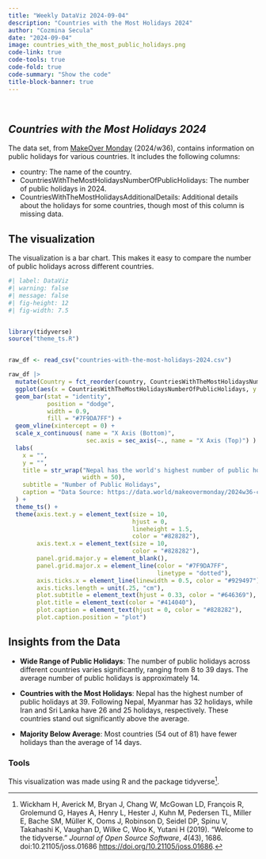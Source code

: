 ```yaml
---
title: "Weekly DataViz 2024-09-04"
description: "Countries with the Most Holidays 2024"
author: "Cozmina Secula"
date: "2024-09-04"
image: countries_with_the_most_public_holidays.png
code-link: true
code-tools: true
code-fold: true
code-summary: "Show the code"
title-block-banner: true
---
```


<br>

## *Countries with the Most Holidays 2024*

The data set, from [MakeOver Monday](https://makeovermonday.co.uk/) (2024/w36), contains information on public holidays for various countries. It includes the following columns:

-   country: The name of the country.
-   CountriesWithTheMostHolidaysNumberOfPublicHolidays: The number of public holidays in 2024.
-   CountriesWithTheMostHolidaysAdditionalDetails: Additional details about the holidays for some countries, though most of this column is missing data.

## The visualization

The visualization is a bar chart. This makes it easy to compare the number of public holidays across different countries.

```r
#| label: DataViz
#| warning: false
#| message: false
#| fig-height: 12
#| fig-width: 7.5


library(tidyverse)
source("theme_ts.R")


raw_df <- read_csv("countries-with-the-most-holidays-2024.csv")

raw_df |>
  mutate(Country = fct_reorder(country, CountriesWithTheMostHolidaysNumberOfPublicHolidays)) |>
  ggplot(aes(x = CountriesWithTheMostHolidaysNumberOfPublicHolidays, y = Country)) +  
  geom_bar(stat = "identity",
           position = "dodge",
           width = 0.9,
           fill = "#7F9DA7FF") +
  geom_vline(xintercept = 0) +
  scale_x_continuous( name = "X Axis (Bottom)",
                      sec.axis = sec_axis(~., name = "X Axis (Top)") ) +
  labs(
    x = "",
    y = "",
    title = str_wrap("Nepal has the world's highest number of public holidays, with 35 annually",
                     width = 50),
    subtitle = "Number of Public Holidays",
    caption = "Data Source: https://data.world/makeovermonday/2024w36-countries-with-the-most-holidays-2024"
  ) +
  theme_ts() +
  theme(axis.text.y = element_text(size = 10,
                                   hjust = 0,
                                   lineheight = 1.5,
                                   color = "#828282"),
        axis.text.x = element_text(size = 10,
                                   color = "#828282"),
        panel.grid.major.y = element_blank(),
        panel.grid.major.x = element_line(color = "#7F9DA7FF",
                                          linetype = "dotted"),
        axis.ticks.x = element_line(linewidth = 0.5, color = "#929497"),
        axis.ticks.length = unit(.25, "cm"),
        plot.subtitle = element_text(hjust = 0.33, color = "#646369"),
        plot.title = element_text(color = "#414040"),
        plot.caption = element_text(hjust = 0, color = "#828282"),
        plot.caption.position = "plot")


```

## Insights from the Data

-   **Wide Range of Public Holidays**: The number of public holidays across different countries varies significantly, ranging from 8 to 39 days. The average number of public holidays is approximately 14.

-   **Countries with the Most Holidays**: Nepal has the highest number of public holidays at 39. Following Nepal, Myanmar has 32 holidays, while Iran and Sri Lanka have 26 and 25 holidays, respectively. These countries stand out significantly above the average.

-   **Majority Below Average**: Most countries (54 out of 81) have fewer holidays than the average of 14 days.

### Tools

This visualization was made using R and the package tidyverse[^1].

[^1]: Wickham H, Averick M, Bryan J, Chang W, McGowan LD, François R, Grolemund G, Hayes A, Henry L, Hester J, Kuhn M, Pedersen TL, Miller E, Bache SM, Müller K, Ooms J, Robinson D, Seidel DP, Spinu V, Takahashi K, Vaughan D, Wilke C, Woo K, Yutani H (2019). “Welcome to the tidyverse.” *Journal of Open Source Software*, *4*(43), 1686. doi:10.21105/joss.01686 <https://doi.org/10.21105/joss.01686>.
